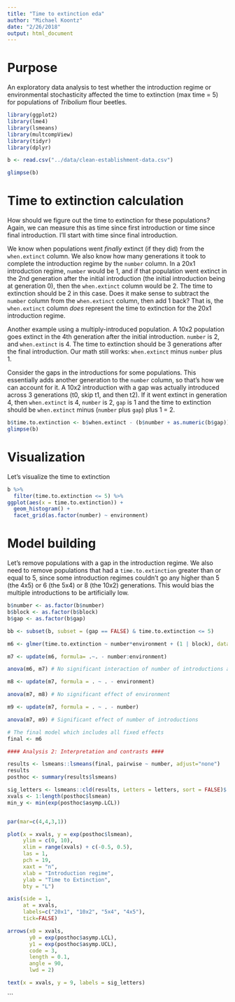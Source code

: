 ```yaml
---
title: "Time to extinction eda"
author: "Michael Koontz"
date: "2/26/2018"
output: html_document
---
```


# Purpose

An exploratory data analysis to test whether the introduction regime or environmental stochasticity affected the time to extinction (max time = 5) for populations of *Tribolium* flour beetles.

```r
library(ggplot2)
library(lme4)
library(lsmeans)
library(multcompView)
library(tidyr)
library(dplyr)

b <- read.csv("../data/clean-establishment-data.csv")

glimpse(b)
```

# Time to extinction calculation 

How should we figure out the time to extinction for these populations? Again, we can measure this as time since first introduction or time since final introduction. I'll start with time since final introduction.

We know when populations went *finally* extinct (if they did) from the `when.extinct` column. We also know how many generations it took to complete the introduction regime by the `number` column. In a 20x1 introduction regime, `number` would be 1, and if that population went extinct in the 2nd generation after the initial introduction (the initial introduction being at generation 0), then the `when.extinct` column would be 2. The time to extinction should be 2 in this case. Does it make sense to subtract the `number` column from the `when.extinct` column, then add 1 back? That is, the `when.extinct` column *does* represent the time to extinction for the 20x1 introduction regime.

Another example using a multiply-introduced population. A 10x2 population goes extinct in the 4th generation after the initial introduction. `number` is 2, and `when.extinct` is 4. The time to extinction should be 3 generations after the final introduction. Our math still works: `when.extinct` minus `number` plus 1.

Consider the gaps in the introductions for some populations. This essentially adds another generation to the `number` column, so that's how we can account for it. A 10x2 introduction with a gap was actually introduced across 3 generations (t0, skip t1, and then t2). If it went extinct in generation 4, then `when.extinct` is 4, `number` is 2, `gap` is 1 and the time to extinction should be `when.extinct` minus (`number` plus `gap`) plus 1 = 2.

```r
b$time.to.extinction <- b$when.extinct - (b$number + as.numeric(b$gap)) + 1
glimpse(b)
```

# Visualization 

Let's visualize the time to extinction

```r
b %>% 
  filter(time.to.extinction <= 5) %>% 
ggplot(aes(x = time.to.extinction)) +
  geom_histogram() +
  facet_grid(as.factor(number) ~ environment)
```

# Model building

Let's remove populations with a gap in the introduction regime. We also need to remove populations that had a `time.to.extinction` greater than or equal to 5, since some introduction regimes couldn't go any higher than 5 (the 4x5) or 6 (the 5x4) or 8 (the 10x2) generations. This would bias the multiple introductions to be artificially low.

```r
b$number <- as.factor(b$number)
b$block <- as.factor(b$block)
b$gap <- as.factor(b$gap)

bb <- subset(b, subset = (gap == FALSE) & time.to.extinction <= 5)

m6 <- glmer(time.to.extinction ~ number*environment + (1 | block), data=bb, family=poisson, control=glmerControl(optimizer="bobyqa"))

m7 <- update(m6, formula= .~. - number:environment)

anova(m6, m7) # No significant interaction of number of introductions and environmental stability

m8 <- update(m7, formula = . ~ . - environment)

anova(m7, m8) # No significant effect of environment

m9 <- update(m7, formula = . ~ . - number)

anova(m7, m9) # Significant effect of number of introductions

# The final model which includes all fixed effects
final <- m6

#### Analysis 2: Interpretation and contrasts ####

results <- lsmeans::lsmeans(final, pairwise ~ number, adjust="none")
results
posthoc <- summary(results$lsmeans)
```

```r

sig_letters <- lsmeans::cld(results, Letters = letters, sort = FALSE)$.group
xvals <- 1:length(posthoc$lsmean)
min_y <- min(exp(posthoc$asymp.LCL))


par(mar=c(4,4,3,1))

plot(x = xvals, y = exp(posthoc$lsmean), 
     ylim = c(0, 10), 
     xlim = range(xvals) + c(-0.5, 0.5), 
     las = 1, 
     pch = 19, 
     xaxt = "n", 
     xlab = "Introduction regime", 
     ylab = "Time to Extinction", 
     bty = "L")

axis(side = 1, 
     at = xvals, 
     labels=c("20x1", "10x2", "5x4", "4x5"), 
     tick=FALSE)

arrows(x0 = xvals, 
       y0 = exp(posthoc$asymp.LCL), 
       y1 = exp(posthoc$asymp.UCL), 
       code = 3, 
       length = 0.1, 
       angle = 90, 
       lwd = 2)

text(x = xvals, y = 9, labels = sig_letters)
```

```

